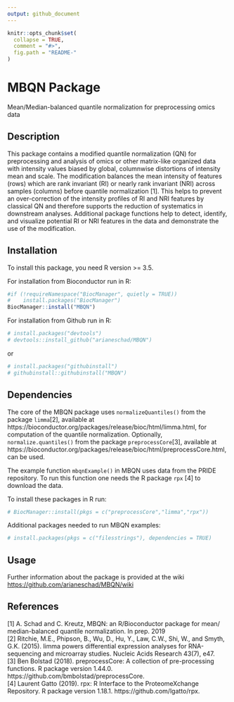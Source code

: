 ```yaml
---
output: github_document
---
```


<!-- README.md is generated from README.Rmd. Please edit that file -->

```r
knitr::opts_chunk$set(
  collapse = TRUE,
  comment = "#>",
  fig.path = "README-"
)
```

# MBQN Package
Mean/Median-balanced quantile normalization for preprocessing omics data

## Description
This package contains a modified quantile normalization (QN) for preprocessing and analysis of omics or other matrix-like organized data with intensity values biased by global, columnwise distortions of intensity mean and scale. The modification balances the mean intensity of features (rows) which are rank invariant (RI) or nearly rank invariant (NRI) across samples (columns) before quantile normalization [1]. This helps to prevent an over-correction of the intensity profiles of RI and NRI features by classical QN and therefore supports the reduction of systematics in downstream analyses. Additional package functions help to detect, identify, and visualize potential RI or NRI features in the data and demonstrate the use of the modification. 
 

## Installation
To install this package, you need R version >= 3.5.

For installation from Bioconductor run in R:
```r
#if (!requireNamespace("BiocManager", quietly = TRUE))
#    install.packages("BiocManager")
BiocManager::install("MBQN")
```

For installation from Github run in R: 
```r
# install.packages("devtools")
# devtools::install_github("arianeschad/MBQN")
```
or
```r
# install.packages("githubinstall")
# githubinstall::githubinstall("MBQN")
```

## Dependencies
The core of the MBQN package uses `normalizeQuantiles()` from the package `limma`[2], available at https://bioconductor.org/packages/release/bioc/html/limma.html, for computation of the quantile normalization. Optionally, `normalize.quantiles()` from the package `preprocessCore`[3], available at https://bioconductor.org/packages/release/bioc/html/preprocessCore.html, can be used. <br/>

The example function `mbqnExample()` in MBQN uses data from the PRIDE repository. To run this function one needs the R package `rpx` [4] to download the data. <br/>

To install these packages in R run: <br/>
```r
# BiocManager::install(pkgs = c("preprocessCore","limma","rpx"))
```

Additional packages needed to run MBQN examples:  <br/>
```r
# install.packages(pkgs = c("filesstrings"), dependencies = TRUE)
```

## Usage 
Further information about the package is provided at the wiki <br/>
<https://github.com/arianeschad/MBQN/wiki>


## References
[1] A. Schad and C. Kreutz, MBQN: an R/Bioconductor package for mean/ median-balanced quantile normalization. In prep. 2019 <br/>
[2] Ritchie, M.E., Phipson, B., Wu, D., Hu, Y., Law, C.W., Shi, W., and Smyth, G.K. (2015). limma powers differential expression analyses for RNA-sequencing and microarray studies. Nucleic Acids Research 43(7), e47. <br/>
[3] Ben Bolstad (2018). preprocessCore: A collection of pre-processing functions. R package version 1.44.0. https://github.com/bmbolstad/preprocessCore. <br/>
[4] Laurent Gatto (2019). rpx: R Interface to the ProteomeXchange Repository. R package version
  1.18.1. https://github.com/lgatto/rpx. 
